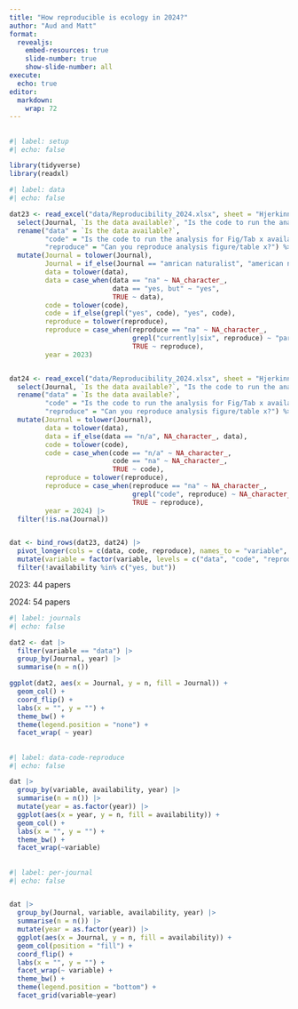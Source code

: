 ```yaml
---
title: "How reproducible is ecology in 2024?"
author: "Aud and Matt"
format: 
  revealjs:
    embed-resources: true
    slide-number: true
    show-slide-number: all
execute:
  echo: true
editor: 
  markdown: 
    wrap: 72
---
```


## 

```r
#| label: setup
#| echo: false

library(tidyverse)
library(readxl)

```


```r
#| label: data
#| echo: false

dat23 <- read_excel("data/Reproducibility_2024.xlsx", sheet = "Hjerkinn_2023") |>
  select(Journal, `Is the data available?`, "Is the code to run the analysis for Fig/Tab x available?", "Can you reproduce analysis figure/table x?") |> 
  rename("data" = `Is the data available?`,
         "code" = "Is the code to run the analysis for Fig/Tab x available?",
         "reproduce" = "Can you reproduce analysis figure/table x?") %>%
  mutate(Journal = tolower(Journal),
         Journal = if_else(Journal == "amrican naturalist", "american naturalist", Journal),
         data = tolower(data),
         data = case_when(data == "na" ~ NA_character_,
                          data == "yes, but" ~ "yes",
                          TRUE ~ data),
         code = tolower(code),
         code = if_else(grepl("yes", code), "yes", code),
         reproduce = tolower(reproduce),
         reproduce = case_when(reproduce == "na" ~ NA_character_,
                               grepl("currently|six", reproduce) ~ "partly",
                               TRUE ~ reproduce),
         year = 2023)


dat24 <- read_excel("data/Reproducibility_2024.xlsx", sheet = "Hjerkinn_2024") |>
  select(Journal, `Is the data available?`, "Is the code to run the analysis for Fig/Tab x available?", "Can you reproduce analysis figure/table x?") |> 
  rename("data" = `Is the data available?`,
         "code" = "Is the code to run the analysis for Fig/Tab x available?",
         "reproduce" = "Can you reproduce analysis figure/table x?") %>%
  mutate(Journal = tolower(Journal),
         data = tolower(data),
         data = if_else(data == "n/a", NA_character_, data),
         code = tolower(code),
         code = case_when(code == "n/a" ~ NA_character_,
                          code == "na" ~ NA_character_,
                          TRUE ~ code),
         reproduce = tolower(reproduce),
         reproduce = case_when(reproduce == "na" ~ NA_character_,
                               grepl("code", reproduce) ~ NA_character_,
                               TRUE ~ reproduce),
         year = 2024) |> 
  filter(!is.na(Journal))


dat <- bind_rows(dat23, dat24) |> 
  pivot_longer(cols = c(data, code, reproduce), names_to = "variable", values_to = "availability") |> 
  mutate(variable = factor(variable, levels = c("data", "code", "reproduce"))) |> 
  filter(!availability %in% c("yes, but"))
```


2023: 44 papers

2024: 54 papers

```r
#| label: journals
#| echo: false

dat2 <- dat |> 
  filter(variable == "data") |> 
  group_by(Journal, year) |> 
  summarise(n = n())

ggplot(dat2, aes(x = Journal, y = n, fill = Journal)) +
  geom_col() +
  coord_flip() +
  labs(x = "", y = "") +
  theme_bw() +
  theme(legend.position = "none") + 
  facet_wrap( ~ year)

```

## 

```r
#| label: data-code-reproduce
#| echo: false

dat |> 
  group_by(variable, availability, year) |> 
  summarise(n = n()) |> 
  mutate(year = as.factor(year)) |> 
  ggplot(aes(x = year, y = n, fill = availability)) +
  geom_col() +
  labs(x = "", y = "") +
  theme_bw() +
  facet_wrap(~variable)


```


## 

```r
#| label: per-journal
#| echo: false


dat |> 
  group_by(Journal, variable, availability, year) |> 
  summarise(n = n()) |> 
  mutate(year = as.factor(year)) |> 
  ggplot(aes(x = Journal, y = n, fill = availability)) +
  geom_col(position = "fill") +
  coord_flip() +
  labs(x = "", y = "") +
  facet_wrap(~ variable) +
  theme_bw() +
  theme(legend.position = "bottom") +
  facet_grid(variable~year)
```
